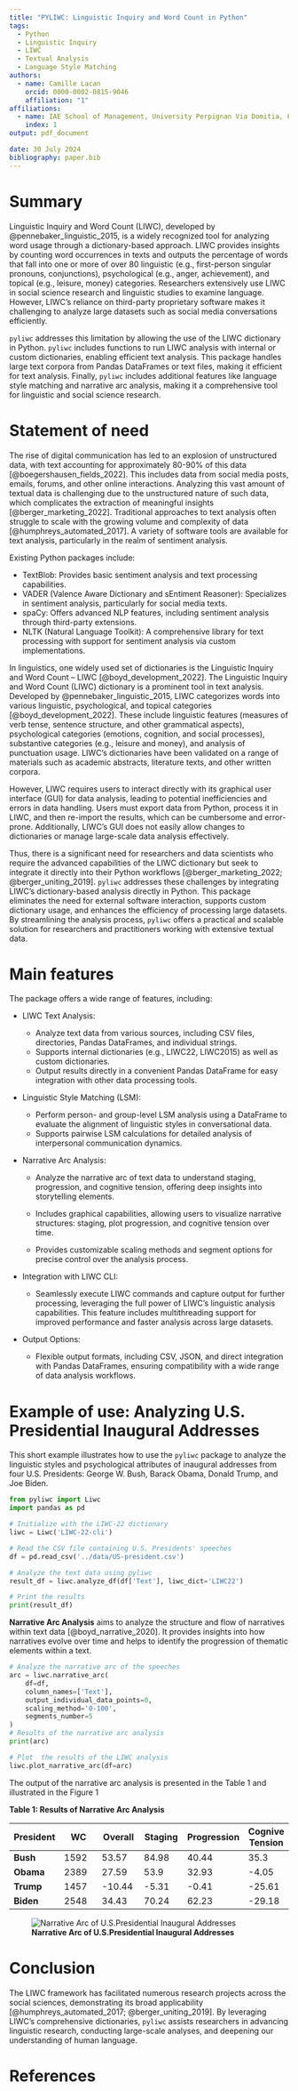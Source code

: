```yaml
---
title: "PYLIWC: Linguistic Inquiry and Word Count in Python"
tags:
  - Python
  - Linguistic Inquiry
  - LIWC
  - Textual Analysis
  - Language Style Matching
authors:
  - name: Camille Lacan
    orcid: 0000-0002-0815-9046
    affiliation: "1"
affiliations:
  - name: IAE School of Management, University Perpignan Via Domitia, FR
    index: 1
output: pdf_document

date: 30 July 2024
bibliography: paper.bib
---
```


# Summary

Linguistic Inquiry and Word Count (LIWC), developed by @pennebaker_linguistic_2015, is a widely recognized tool for analyzing word usage through a dictionary-based approach. LIWC provides insights by counting word occurrences in texts and outputs the percentage of words that fall into one or more of over 80 linguistic (e.g., first-person singular pronouns, conjunctions), psychological (e.g., anger, achievement), and topical (e.g., leisure, money) categories. Researchers extensively use LIWC in social science research and linguistic studies to examine language. However, LIWC's reliance on third-party proprietary software makes it challenging to analyze large datasets such as social media conversations efficiently.

`pyliwc` addresses this limitation by allowing the use of the LIWC dictionary in Python. `pyliwc` includes functions to run LIWC analysis with internal or custom dictionaries, enabling efficient text analysis. This package handles large text corpora from Pandas DataFrames or text files, making it efficient for text analysis. Finally, `pyliwc` includes additional features like language style matching and narrative arc analysis, making it a comprehensive tool for linguistic and social science research.



# Statement of need

The rise of digital communication has led to an explosion of unstructured data, with text accounting for approximately 80-90% of this data [@boegershausen_fields_2022]. This includes data from social media posts, emails, forums, and other online interactions. Analyzing this vast amount of textual data is challenging due to the unstructured nature of such data, which complicates the extraction of meaningful insights [@berger_marketing_2022]. Traditional approaches to text analysis often struggle to scale with the growing volume and complexity of data [@humphreys_automated_2017]. A variety of software tools are available for text analysis, particularly in the realm of sentiment analysis.

Existing Python packages include:

-   TextBlob: Provides basic sentiment analysis and text processing capabilities.
-   VADER (Valence Aware Dictionary and sEntiment Reasoner): Specializes in sentiment analysis, particularly for social media texts.
-   spaCy: Offers advanced NLP features, including sentiment analysis through third-party extensions.
-   NLTK (Natural Language Toolkit): A comprehensive library for text processing with support for sentiment analysis via custom implementations.

In linguistics, one widely used set of dictionaries is the Linguistic Inquiry and Word Count -- LIWC [@boyd_development_2022]. The Linguistic Inquiry and Word Count (LIWC) dictionary is a prominent tool in text analysis. Developed by @pennebaker_linguistic_2015, LIWC categorizes words into various linguistic, psychological, and topical categories [@boyd_development_2022]. These include linguistic features (measures of verb tense, sentence structure, and other grammatical aspects), psychological categories (emotions, cognition, and social processes), substantive categories (e.g., leisure and money), and analysis of punctuation usage. LIWC’s dictionaries have been validated on a range of materials such as academic abstracts, literature texts, and other written corpora.

However, LIWC requires users to interact directly with its graphical user interface (GUI) for data analysis, leading to potential inefficiencies and errors in data handling. Users must export data from Python, process it in LIWC, and then re-import the results, which can be cumbersome and error-prone. Additionally, LIWC's GUI does not easily allow changes to dictionaries or manage large-scale data analysis effectively.

Thus, there is a significant need for researchers and data scientists who require the advanced capabilities of the LIWC dictionary but seek to integrate it directly into their Python workflows [@berger_marketing_2022; @berger_uniting_2019]. `pyliwc` addresses these challenges by integrating LIWC’s dictionary-based analysis directly in Python. This package eliminates the need for external software interaction, supports custom dictionary usage, and enhances the efficiency of processing large datasets. By streamlining the analysis process, `pyliwc` offers a practical and scalable solution for researchers and practitioners working with extensive textual data.


# Main features

The package offers a wide range of features, including:

-   LIWC Text Analysis:

    -   Analyze text data from various sources, including CSV files, directories, Pandas DataFrames, and individual strings.
    -   Supports internal dictionaries (e.g., LIWC22, LIWC2015) as well as custom dictionaries.
    -   Output results directly in a convenient Pandas DataFrame for easy integration with other data processing tools.

-   Linguistic Style Matching (LSM):

    -   Perform person- and group-level LSM analysis using a DataFrame to evaluate the alignment of linguistic styles in conversational data.
    -   Supports pairwise LSM calculations for detailed analysis of interpersonal communication dynamics.

-   Narrative Arc Analysis:

    -   Analyze the narrative arc of text data to understand staging, progression, and cognitive tension, offering deep insights into storytelling elements.
    - Includes graphical capabilities, allowing users to visualize narrative structures: staging, plot progression, and cognitive tension over time.

    -   Provides customizable scaling methods and segment options for precise control over the analysis process.

-   Integration with LIWC CLI:

    - Seamlessly execute LIWC commands and capture output for further processing, leveraging the full power of LIWC's linguistic analysis capabilities. This feature includes multithreading support for improved performance and faster analysis across large datasets.

-   Output Options:

    -   Flexible output formats, including CSV, JSON, and direct integration with Pandas DataFrames, ensuring compatibility with a wide range of data analysis workflows.

# Example of use: Analyzing U.S. Presidential Inaugural Addresses

This short example illustrates how to use the `pyliwc` package to analyze the linguistic styles and psychological attributes of inaugural addresses from four U.S. Presidents: George W. Bush, Barack Obama, Donald Trump, and Joe Biden. 


```python

from pyliwc import Liwc
import pandas as pd

# Initialize with the LIWC-22 dictionary
liwc = Liwc('LIWC-22-cli')

# Read the CSV file containing U.S. Presidents' speeches
df = pd.read_csv('../data/US-president.csv')

# Analyze the text data using pyliwc
result_df = liwc.analyze_df(df['Text'], liwc_dict='LIWC22')

# Print the results
print(result_df)
```

**Narrative Arc Analysis** aims to analyze the structure and flow of narratives within text data [@boyd_narrative_2020]. It provides insights into how narratives evolve over time and helps to identify the progression of thematic elements within a text.

```python

# Analyze the narrative arc of the speeches
arc = liwc.narrative_arc(
    df=df, 
    column_names=['Text'], 
    output_individual_data_points=0, 
    scaling_method='0-100', 
    segments_number=5
)
# Results of the narrative arc analysis
print(arc)

# Plot  the results of the LIWC analysis
liwc.plot_narrative_arc(df=arc)

```

The output of the narrative arc analysis is presented in the Table 1 and illustrated in the Figure 1

**Table 1: Results of Narrative Arc Analysis**

| **President** | **WC** | **Overall** | **Staging** | **Progression** | **Cognive Tension** |
|------------|------------|------------|------------|------------|------------|
| **Bush**     | 1592   | 53.57       | 84.98       | 40.44           | 35.3                |
| **Obama**     | 2389   | 27.59       | 53.9        | 32.93           | -4.05               |
| **Trump**     | 1457   | -10.44      | -5.31       | -0.41           | -25.61              |
| **Biden**     | 2548   | 34.43       | 70.24       | 62.23           | -29.18              |

![**Narrative Arc of U.S.Presidential Inaugural Addresses**](Fig1_narrative_arc.png)

# Conclusion

The LIWC framework has facilitated numerous research projects across the social sciences, demonstrating its broad applicability [@humphreys_automated_2017; @berger_uniting_2019]. By leveraging LIWC's comprehensive dictionaries, `pyliwc` assists researchers in advancing linguistic research, conducting large-scale analyses, and deepening our understanding of human language.


# References

